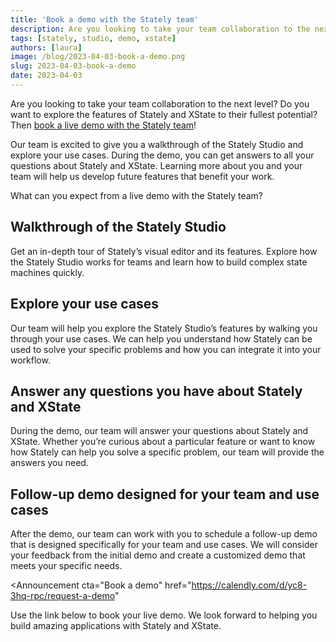 ```yaml
---
title: 'Book a demo with the Stately team'
description: Are you looking to take your team collaboration to the next level? Do you want to explore the features of Stately and XState to their fullest potential? Then book a live demo with the Stately team!
tags: [stately, studio, demo, xstate]
authors: [laura]
image: /blog/2023-04-03-book-a-demo.png
slug: 2023-04-03-book-a-demo
date: 2023-04-03
---
```


Are you looking to take your team collaboration to the next level? Do you want to explore the features of Stately and XState to their fullest potential? Then <a href="https://calendly.com/d/yc8-3hq-rpc/request-a-demo">book a live demo with the Stately team</a>!

<!--truncate-->

Our team is excited to give you a walkthrough of the Stately Studio and explore your use cases. During the demo, you can get answers to all your questions about Stately and XState. Learning more about you and your team will help us develop future features that benefit your work.

What can you expect from a live demo with the Stately team?

## Walkthrough of the Stately Studio

Get an in-depth tour of Stately’s visual editor and its features. Explore how the Stately Studio works for teams and learn how to build complex state machines quickly.

## Explore your use cases

Our team will help you explore the Stately Studio’s features by walking you through your use cases. We can help you understand how Stately can be used to solve your specific problems and how you can integrate it into your workflow.

## Answer any questions you have about Stately and XState

During the demo, our team will answer your questions about Stately and XState. Whether you’re curious about a particular feature or want to know how Stately can help you solve a specific problem, our team will provide the answers you need.

## Follow-up demo designed for your team and use cases

After the demo, our team can work with you to schedule a follow-up demo that is designed specifically for your team and use cases. We will consider your feedback from the initial demo and create a customized demo that meets your specific needs.

<Announcement
  cta="Book a demo"
  href="https://calendly.com/d/yc8-3hq-rpc/request-a-demo"
>
  Use the link below to book your live demo. We look forward to helping you
  build amazing applications with Stately and XState.
</Announcement>
